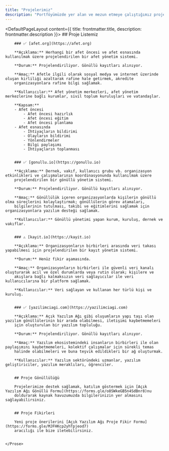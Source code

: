 ```yaml
---
title: "Projelerimiz"
description: "Portföyümüzde yer alan ve mezun etmeye çalıştığımız projelerimiz"
---
```


<DefaultPageLayout content={{ title: frontmatter.title, description: frontmatter.description }}>
    <Prose>
        ## Proje Listemiz

        ### ✅ [afet.org](https://afet.org)

        **Açıklama:** Herhangi bir afet öncesi ve afet esnasında kullanılmak üzere projelendirilen bir afet yönetim sistemi.

        **Durum:** Projelendiriliyor. Gönüllü kayıtları alınıyor.

        **Amaç:** Afetle ilgili olarak sosyal medya ve internet üzerinde oluşan kirliliği azaltarak rafine hale getirmek, akredite
        organizasyonlara rafine bilgi sağlamak.

        **Kullanıcılar:** Afet yönetim merkezleri, afet yönetim merkezlerine bağlı kurumlar, sivil toplum kuruluşları ve vatandaşlar.

        **Kapsam:**
        - Afet öncesi
            - Afet öncesi hazırlık
            - Afet öncesi eğitim
            - Afet öncesi planlama
        - Afet esnasında
            - İhtiyaçların bildirimi
            - Olayların bildirimi
            - Yönlendirmeler
            - Bilgi paylaşımı
            - İhtiyaçların toplanması


        ### ✅ [gonullu.io](https://gonullu.io)

        **Açıklama:** Dernek, vakıf, kullanıcı grubu vb. organizasyon etkinlikleri ve çalışmalarının koordinasyonunda kullanılmak üzere
        projelendirilen bir gönüllü yönetim sistemi.

        **Durum:** Projelendiriliyor. Gönüllü kayıtları alınıyor.

        **Amaç:** Gönüllülük içeren organizasyonlarda kişilerin gönüllü olma süreçlerini kolaylaştırmak; gönüllülerin görev atamaları,
        bilgilerinin tutulması, takibi ve eğitimlerini sağlamak için organizasyonlara yazılım desteği sağlamak.

        **Kullanıcılar:** Gönüllü yönetimi yapan kurum, kuruluş, dernek ve vakıflar.


        ### ⚠️ [kayit.io](https://kayit.io)

        **Açıklama:** Organizasyonların birbirleri arasında veri takası yapabilmesi için projelendirilen bir kayıt yönetim sistemi.

        **Durum:** Henüz fikir aşamasında.

        **Amaç:** Organizasyonların birbirleri ile güvenli veri kanalı oluşturarak acil ve özel durumlarda veya rutin olarak; kişilere ve
        akışlara bağlı kalmaksızın veri sağlayıcılar ile veri kullanıcılarına bir platform sağlamak.

        **Kullanıcılar:** Veri sağlayan ve kullanan her türlü kişi ve kuruluş.


        ### ✅ [yazilimciagi.com](https://yazilimciagi.com)

        **Açıklama:** Açık Yazılım Ağı gibi oluşumların yapı taşı olan yazılım gönüllülerinin bir arada olabilmesi, iletişimi kaybetmemeleri
        için oluşturulan bir yazılım topluluğu.

        **Durum:** Projelendiriliyor. Gönüllü kayıtları alınıyor.

        **Amaç:** Yazılım ekosistemindeki insanların birbirleri ile olan paylaşımını kaybetmemeleri, kolektif çalışmalar için sürekli temas
        halinde olabilmeleri ve buna teşvik edildikleri bir ağ oluşturmak.

        **Kullanıcılar:** Yazılım sektöründeki uzmanlar, yazılım geliştiriciler, yazılım meraklıları, öğrenciler.


        ## Proje Gönüllülüğü

        Projelerimize destek sağlamak, katılım göstermek için [Açık Yazılım Ağı Gönüllü Formu](https://forms.gle/o8SWkeGB5n4SdBnr8)nu
        doldurarak kaynak havuzumuzda bilgilerinizin yer almasını sağlayabilirsiniz.


        ## Proje Fikirleri

        Yeni proje önerilerini [Açık Yazılım Ağı Proje Fikir Formu](https://forms.gle/MJFHKcp2yhTpjeod7)
        aracılığı ile bize iletebilirsiniz.


    </Prose>
</DefaultPageLayout>
